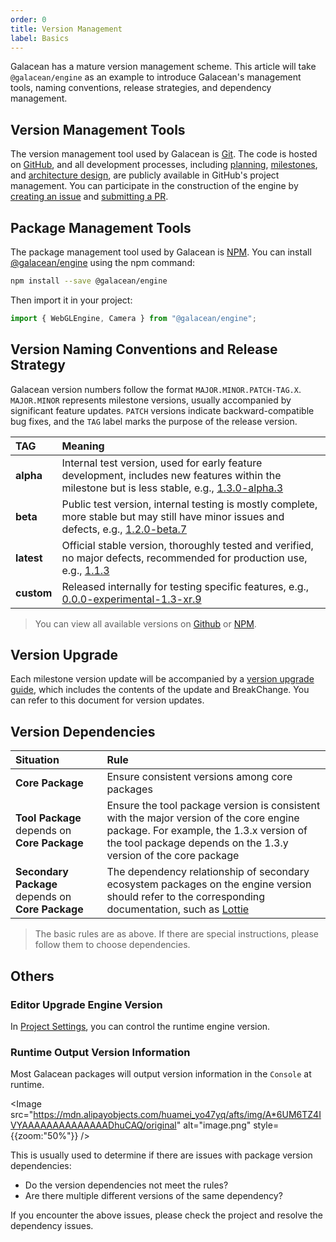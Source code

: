 ```yaml
---
order: 0
title: Version Management
label: Basics
---
```


Galacean has a mature version management scheme. This article will take `@galacean/engine` as an example to introduce Galacean's management tools, naming conventions, release strategies, and dependency management.

## Version Management Tools

The version management tool used by Galacean is [Git](https://git-scm.com/). The code is hosted on [GitHub](https://github.com/galacean/), and all development processes, including [planning](https://github.com/galacean/engine/projects?query=is%3Aopen), [milestones](https://github.com/galacean/engine/milestones), and [architecture design](https://github.com/galacean/engine/wiki/Physical-system-design), are publicly available in GitHub's project management. You can participate in the construction of the engine by [creating an issue](https://docs.github.com/zh/issues/tracking-your-work-with-issues/creating-an-issue) and [submitting a PR](https://docs.github.com/zh/pull-requests/collaborating-with-pull-requests/proposing-changes-to-your-work-with-pull-requests/creating-a-pull-request-from-a-fork).

## Package Management Tools

The package management tool used by Galacean is [NPM](https://www.npmjs.com/). You can install [@galacean/engine](https://www.npmjs.com/package/@galacean/engine?activeTab=versions) using the npm command:

```bash
npm install --save @galacean/engine
```

Then import it in your project:

```typescript
import { WebGLEngine, Camera } from "@galacean/engine";
```

## Version Naming Conventions and Release Strategy

Galacean version numbers follow the format `MAJOR.MINOR.PATCH-TAG.X`. `MAJOR.MINOR` represents milestone versions, usually accompanied by significant feature updates. `PATCH` versions indicate backward-compatible bug fixes, and the `TAG` label marks the purpose of the release version.

| TAG | Meaning |
| :-- | :-- |
| **alpha** | Internal test version, used for early feature development, includes new features within the milestone but is less stable, e.g., [1.3.0-alpha.3](https://www.npmjs.com/package/@galacean/engine/v/1.3.0-alpha.3) |
| **beta** | Public test version, internal testing is mostly complete, more stable but may still have minor issues and defects, e.g., [1.2.0-beta.7](https://www.npmjs.com/package/@galacean/engine/v/1.2.0-beta.7) |
| **latest** | Official stable version, thoroughly tested and verified, no major defects, recommended for production use, e.g., [1.1.3](https://www.npmjs.com/package/@galacean/engine/v/1.1.3) |
| **custom** | Released internally for testing specific features, e.g., [0.0.0-experimental-1.3-xr.9](https://www.npmjs.com/package/@galacean/engine/v/0.0.0-experimental-1.3-xr.9) |

> You can view all available versions on [Github](https://github.com/galacean/engine/releases) or [NPM](https://www.npmjs.com/package/@galacean/engine?activeTab=versions).

## Version Upgrade

Each milestone version update will be accompanied by a [version upgrade guide](https://github.com/galacean/engine/wiki/Migration-Guide), which includes the contents of the update and BreakChange. You can refer to this document for version updates.

## Version Dependencies

| Situation | Rule |
| :-- | :-- |
| **Core Package** | Ensure consistent versions among core packages |
| **Tool Package** depends on **Core Package** | Ensure the tool package version is consistent with the major version of the core engine package. For example, the 1.3.x version of the tool package depends on the 1.3.y version of the core package |
| **Secondary Package** depends on **Core Package** | The dependency relationship of secondary ecosystem packages on the engine version should refer to the corresponding documentation, such as [Lottie](/en/docs/graphics/2D/lottie/#lottie-使用版本说明) |

> The basic rules are as above. If there are special instructions, please follow them to choose dependencies.

## Others

### Editor Upgrade Engine Version

In [Project Settings](/en/docs/interface/menu/#项目设置), you can control the runtime engine version.

### Runtime Output Version Information

Most Galacean packages will output version information in the `Console` at runtime.

<Image src="https://mdn.alipayobjects.com/huamei_yo47yq/afts/img/A*6UM6TZ4IVYAAAAAAAAAAAAAADhuCAQ/original" alt="image.png" style={{zoom:"50%"}} />

This is usually used to determine if there are issues with package version dependencies:

- Do the version dependencies not meet the rules?
- Are there multiple different versions of the same dependency?

If you encounter the above issues, please check the project and resolve the dependency issues.

